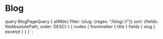
# Blog

<Posts posts={props.data.allMdx.nodes} />

  query BlogPageQuery {
    allMdx(
      filter: {slug: {regex: "/blog/./i"}}
      sort: {fields: fileAbsolutePath, order: DESC}
    ) {
      nodes {
        frontmatter {
          title
        }
        fields {
          slug
        }
        excerpt
      }
    }
  }
`;

